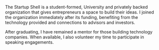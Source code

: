 The Startup Shell is a student-formed, University and privately backed organization that gives entrepreneurs a space to build their ideas. I joined the organization immediately after its funding, benefiting from the technology provided and connections to advisors and investors.

After graduating, I have remained a mentor for those building technology companies. When available, I also volunteer my time to participate in speaking engagements.
